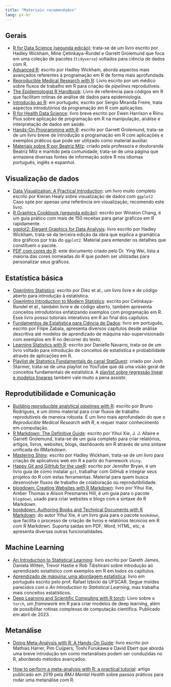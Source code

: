 ```yaml
---
title: "Materiais recomendados"
lang: pt-br
---
```


## Gerais

* [R for Data Science (segunda edição)](https://r4ds.hadley.nz/): trata-se de um
livro escrito por Hadley Wickham, Mine Çetinkaya-Rundel e Garrett Grolemund
que foca em uma coleção de pacotes (`tidyverse`) voltados para ciência de dados
com R.
* [Advanced R](http://adv-r.had.co.nz/): escrito por Hadley Wickham, aborda aspectos
mais avançados referentes à programação em R de forma mais aprofundada.
* [Reproducible Medical Research with R](https://www.bookdown.org/pdr_higgins/rmrwr/):
Livro escrito por um médico sobre fluxos de trabalho em R para criação de *pipelines*
reprodutíveis.
* [The Epidemiologist R Handbook](https://epirhandbook.com/en/): Livro de referência para
códigos em R que facilitam rotinas de análise de dados para epidemiologia.
* [Introdução ao R](https://www.lampada.uerj.br/arquivosdb/_book2/): em português,
escrito por
Sergio Miranda Freire, trata aspectos introdutórios da programação em R com
aplicações.
* [R for Health Data Science](https://argoshare.is.ed.ac.uk/healthyr_book/): livro
breve escrito por Ewen Harrison e Riinu Pius sobre aplicação de programação em R
na manipulação, análise e interpretação de dados em saúde.
* [Hands-On Programming with R](https://rstudio-education.github.io/hopr/):
escrito por Garrett Grolemund, trata-se de um livro breve de introdução a
programação em R com aplicações e exemplos práticos que pode ser utilizado
como material auxiliar.
* [Materiais sobre R por Beatriz Milz](https://materiais-estudo-r.netlify.app/):
criado pela professora e doutoranda Beatriz Milz e mantido pela comunidade,
trata-se de uma página que armazena diversas fontes de informação sobre R
nos idiomas português, inglês e espanhol.

## Visualização de dados

* [Data Visualization: A Practical Introduction](https://socviz.co/): um livro muito
completo escrito por Kieran Healy sobre visualização de dados com `ggplot2`. Caso opte
por apenas uma referência em visualização, recomendo este livro.
* [R Graphics Cookbook (segunda edição)](https://r-graphics.org/): escrito por Winston Chang,
é um guia prático com mais de 150 receitas para gerar gráficos em R rapidamente.
* [ggplot2: Elegant Graphics for Data Analysis](https://ggplot2-book.org/): livro escrito por Hadley Wickham, trata-se da terceira edição da obra que explica a gramática dos gráficos por trás do `ggplot2`. Material para entender os detalhes que constituem o pacote.
* [PDF com cores do R](https://www.stat.columbia.edu/~tzheng/files/Rcolor.pdf):
este documento criado pelo Dr. Ying Wei, lista a maioria das cores nomeadas do R que podem
ser utilizadas para personalizar seus gráficos.

## Estatística básica

* [OpenIntro Statistics](https://www.openintro.org/book/os/): escrito por Diez et al.,
um livro livre e de código aberto para introdução à estatística.
* [OpenIntro Introduction to Modern Statistics](https://openintro-ims.netlify.app/):
escrito por Cetinkaya-Rundel et al., também livre e de código aberto, também apresenta
conceitos introdutórios enfatizando exemplos com programação em R. Esse livro possui
tutoriais interativos em R ao final dos capítulos.
* [Fundamentos de Estatística para Ciência de Dados](https://filipezabala.com/fdepcdd/):
livro em português, escrito por Filipe Zabala, apresenta diversos capítulos desde
análise descritiva até modelos de aprendizado de máquina não-supervisionado com
exemplos em R no decorrer do texto.
* [Learning Statistics with R](https://learningstatisticswithr.com/book/): escrito
por Danielle Navarro, trata-se de um livro voltado para introdução de conceitos
de estatística e probabilidade através de aplicações em R.
* [Playlist de Statistics Fundamentals do canal StatQuest](https://youtube.com/playlist?list=PLblh5JKOoLUK0FLuzwntyYI10UQFUhsY9):
criado por Josh Starmer, trata-se de uma playlist no YouTube que dá uma visão geral
de conceitos fundamentais de estatística. A [playlist sobre regressão linear e modelos
lineares](https://youtube.com/playlist?list=PLblh5JKOoLUIzaEkCLIUxQFjPIlapw8nU) também vale muito a pena assistir.

## Reprodutibilidade e Comunicação

* [Building reproducible analytical pipelines with R](https://raps-with-r.dev/): escrito por Bruno Rodrigues,
é um ótimo material para criar fluxos de trabalho reprodutíveis de maneira robusta. É um
livro mais aprofundado do que o *Reproducible Medical Research with R*, e requer maior
conhecimento em computação.
* [R Markdown: The Definitive Guide](https://bookdown.org/yihui/rmarkdown/): escrito
por Yihui Xie, J. J. Allaire e Garrett Grolemund, trata-se de um guia completo para
criar relatórios, artigos, livros, websites, blogs, dashboards em R através de uma
sintaxe unificada do RMarkdown.
* [Mastering Shiny](https://mastering-shiny.org/): escrito por Hadley Wickham,
trata-se de um livro para criação de aplicativos web em R a partir do framework
`shiny`.
* [Happy Git and GitHub for the useR](https://happygitwithr.com//): escrito por
Jennifer Bryan, é um livro guia
de como instalar `git`, trabalhar com GitHub e integrar seus projetos do R com
estas ferramentas. Material para quem busca desenvolver fluxos de trabalho
de colaboração ou reprodutibilidade.
* [blogdown: Creating Websites with R Markdown](https://bookdown.org/yihui/blogdown/):
livro por Yihui Xie, Amber Thomas e Alison Presmanes Hill, é um guia para o pacote
`blogdown`, usado para criar websites e blogs com a sintaxe do R Markdown.
* [bookdown: Authoring Books and Technical Documents with R Markdown](https://bookdown.org/yihui/bookdown/):
do autor Yihui Xie, é um livro guia para o pacote `bookdown`, que facilita o
processo de criação de livros e relatórios técnicos em R com R Markdown.
Suporta saídas em PDF, Word, HTML, etc, e apresenta diversas outras
funcionalidades.

## Machine Learning

* [An Introduction to Statistical Learning](https://www.statlearning.com/): livro
escrito por Gareth James, Daniela Witten, Trevor Hastie e Rob Tibshirani sobre
introdução ao aprendizado estatístico com exemplos em R em todos os capítulos.
* [Aprendizado de máquina: uma abordagem estatística](http://www.rizbicki.ufscar.br/ame/):
livro em português escrito pelo prof. Rafael Izbicki da UFSCAR. Segue moldes parecidos com
o *An Introduction to Statistical Learning*, mas trabalha mais conceitos estatísticos.
* [Deep Learning and Scientific Computing with R torch](https://skeydan.github.io/Deep-Learning-and-Scientific-Computing-with-R-torch/):
Livro sobre o `torch`, um *framework* em R para criar modelos de deep learning, além
de possibilitar rotinas complexas de computação científica. Publicado em abril de 2023.

## Metanálise

* [Doing Meta-Analysis with R: A Hands-On Guide](https://bookdown.org/MathiasHarrer/Doing_Meta_Analysis_in_R/):
livro escrito por Mathias Harrer, Pim Cuijpers, Toshi Furukawa e
David Ebert que aborda uma breve introdução em como metanálises
podem ser conduzidas no R, abordando métodos avançados.

* [How to perform a meta-analysis with R: a practical tutorial](https://mentalhealth.bmj.com/content/22/4/153): artigo
publicado em 2019 pela *BMJ Mental Health* sobre passos práticos para
rodar uma metanálise com R.